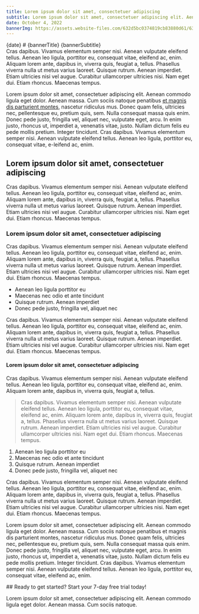 ```yaml
---
title: Lorem ipsum dolor sit amet, consectetuer adipiscing
subtitle: Lorem ipsum dolor sit amet, consectetuer adipiscing elit. Aenean commodo ligula eget dolor. Aenean massa. Cum sociis natoque penatibus et ma
date: October 4, 2022
bannerImg: https://assets.website-files.com/632d5bc0374819cb83880d61/632efe9d047920775fad3c3f_Main%20Image-p-800.png
---
```




<Banner config={props.config}>
  <div style={{ maxWidth: '768px', }}>
    {date}
    # {bannerTitle}
    {bannerSubtitle}
  </div>
<CoverImg src={bannerImg} />
</Banner>

<Content>
Cras dapibus. Vivamus elementum semper nisi. Aenean vulputate eleifend tellus. Aenean leo ligula, porttitor eu, consequat vitae, eleifend ac, enim. Aliquam lorem ante, dapibus in, viverra quis, feugiat a, tellus. Phasellus viverra nulla ut metus varius laoreet. Quisque rutrum. Aenean imperdiet. Etiam ultricies nisi vel augue. Curabitur ullamcorper ultricies nisi. Nam eget dui. Etiam rhoncus. Maecenas tempus.

Lorem ipsum dolor sit amet, consectetuer adipiscing elit. Aenean commodo ligula eget dolor. Aenean massa. Cum sociis natoque penatibus <a href="#">et magnis dis parturient montes</a>, nascetur ridiculus mus. Donec quam felis, ultricies nec, pellentesque eu, pretium quis, sem. Nulla consequat massa quis enim. Donec pede justo, fringilla vel, aliquet nec, vulputate eget, arcu. In enim justo, rhoncus ut, imperdiet a, venenatis vitae, justo. Nullam dictum felis eu pede mollis pretium. Integer tincidunt. Cras dapibus. Vivamus elementum semper nisi. Aenean vulputate eleifend tellus. Aenean leo ligula, porttitor eu, consequat vitae, e-leifend ac, enim.

## Lorem ipsum dolor sit amet, consectetuer adipiscing

Cras dapibus. Vivamus elementum semper nisi. Aenean vulputate eleifend tellus. Aenean leo ligula, porttitor eu, consequat vitae, eleifend ac, enim. Aliquam lorem ante, dapibus in, viverra quis, feugiat a, tellus. Phasellus viverra nulla ut metus varius laoreet. Quisque rutrum. Aenean imperdiet. Etiam ultricies nisi vel augue. Curabitur ullamcorper ultricies nisi. Nam eget dui. Etiam rhoncus. Maecenas tempus.

### Lorem ipsum dolor sit amet, consectetuer adipiscing

Cras dapibus. Vivamus elementum semper nisi. Aenean vulputate eleifend tellus. Aenean leo ligula, porttitor eu, consequat vitae, eleifend ac, enim. Aliquam lorem ante, dapibus in, viverra quis, feugiat a, tellus. Phasellus viverra nulla ut metus varius laoreet. Quisque rutrum. Aenean imperdiet. Etiam ultricies nisi vel augue. Curabitur ullamcorper ultricies nisi. Nam eget dui. Etiam rhoncus. Maecenas tempus.

- Aenean leo ligula porttitor eu
- Maecenas nec odio et ante tincidunt
- Quisque rutrum. Aenean imperdiet
- Donec pede justo, fringilla vel, aliquet nec

Cras dapibus. Vivamus elementum semper nisi. Aenean vulputate eleifend tellus. Aenean leo ligula, porttitor eu, consequat vitae, eleifend ac, enim. Aliquam lorem ante, dapibus in, viverra quis, feugiat a, tellus. Phasellus viverra nulla ut metus varius laoreet. Quisque rutrum. Aenean imperdiet. Etiam ultricies nisi vel augue. Curabitur ullamcorper ultricies nisi. Nam eget dui. Etiam rhoncus. Maecenas tempus.

#### Lorem ipsum dolor sit amet, consectetuer adipiscing

Cras dapibus. Vivamus elementum semper nisi. Aenean vulputate eleifend tellus. Aenean leo ligula, porttitor eu, consequat vitae, eleifend ac, enim. Aliquam lorem ante, dapibus in, viverra quis, feugiat a, tellus.

> Cras dapibus. Vivamus elementum semper nisi. Aenean vulputate eleifend tellus. Aenean leo ligula, porttitor eu, consequat vitae, eleifend ac, enim. Aliquam lorem ante, dapibus in, viverra quis, feugiat a, tellus. Phasellus viverra nulla ut metus varius laoreet. Quisque rutrum. Aenean imperdiet. Etiam ultricies nisi vel augue. Curabitur ullamcorper ultricies nisi. Nam eget dui. Etiam rhoncus. Maecenas tempus.

1. Aenean leo ligula porttitor eu
2. Maecenas nec odio et ante tincidunt
3. Quisque rutrum. Aenean imperdiet
4. Donec pede justo, fringilla vel, aliquet nec

Cras dapibus. Vivamus elementum semper nisi. Aenean vulputate eleifend tellus. Aenean leo ligula, porttitor eu, consequat vitae, eleifend ac, enim. Aliquam lorem ante, dapibus in, viverra quis, feugiat a, tellus. Phasellus viverra nulla ut metus varius laoreet. Quisque rutrum. Aenean imperdiet. Etiam ultricies nisi vel augue. Curabitur ullamcorper ultricies nisi. Nam eget dui. Etiam rhoncus. Maecenas tempus.

Lorem ipsum dolor sit amet, consectetuer adipiscing elit. Aenean commodo ligula eget dolor. Aenean massa. Cum sociis natoque penatibus et magnis dis parturient montes, nascetur ridiculus mus. Donec quam felis, ultricies nec, pellentesque eu, pretium quis, sem. Nulla consequat massa quis enim. Donec pede justo, fringilla vel, aliquet nec, vulputate eget, arcu. In enim justo, rhoncus ut, imperdiet a, venenatis vitae, justo. Nullam dictum felis eu pede mollis pretium. Integer tincidunt. Cras dapibus. Vivamus elementum semper nisi. Aenean vulputate eleifend tellus. Aenean leo ligula, porttitor eu, consequat vitae, eleifend ac, enim.

</Content>

<Promotion config={props.config}>
## Ready to get started? Start your 7-day free trial today!

Lorem ipsum dolor sit amet, consectetuer adipiscing elit. Aenean commodo ligula eget dolor. Aenean massa. Cum sociis natoque.

<PromotionBannerCta href="/#" cta='Get started' />
</Promotion>

<LatestPosts manifest={props.manifest} config={props.config} />
